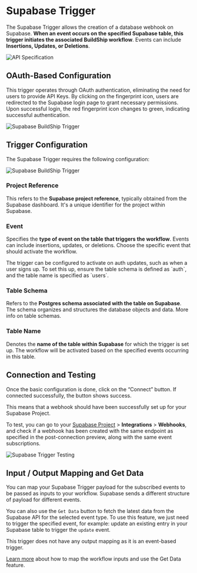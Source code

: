 



# Supabase Trigger

The Supabase Trigger allows the creation of a database webhook on Supabase. **When an event occurs on the specified
Supabase table, this trigger initiates the associated BuildShip workflow**. Events can include **Insertions, Updates, or
Deletions**.

<Image src={supaTrigger2} alt='API Specification' width={1200} />

## OAuth-Based Configuration

This trigger operates through OAuth authentication, eliminating the need for users to provide API Keys. By clicking on
the fingerprint icon, users are redirected to the Supabase login page to grant necessary permissions. Upon successful
login, the red fingerprint icon changes to green, indicating successful authentication.

<Image src={supaTrigger3} alt='Supabase BuildShip Trigger' width={1200} />

## Trigger Configuration

The Supabase Trigger requires the following configuration:

<Image src={supaTrigger4} alt='Supabase BuildShip Trigger' width={1200} />

### Project Reference

This refers to the **Supabase project reference**, typically obtained from the Supabase dashboard. It's a unique
identifier for the project within Supabase.

### Event

Specifies the **type of event on the table that triggers the workflow**. Events can include insertions, updates, or
deletions. Choose the specific event that should activate the workflow.

<Callout type='info'>
  The trigger can be configured to activate on auth updates, such as when a user signs up. To set this up, ensure the
  table schema is defined as `auth`, and the table name is specified as `users`.
</Callout>

### Table Schema

Refers to the **Postgres schema associated with the table on Supabase**. The schema organizes and structures the
database objects and data. More info on table schemas.

### Table Name

Denotes the **name of the table within Supabase** for which the trigger is set up. The workflow will be activated based
on the specified events occurring in this table.


## Connection and Testing

Once the basic configuration is done, click on the “Connect” button. If connected successfully, the button shows success.

This means that a webhook should have been successfully set up for your Supabase Project.

To test, you can go to your [Supabase Project](https://supabase.com/dashboard) > **Integrations** > **Webhooks**, and check if a webhook has been created with the same endpoint as specified in the post-connection preview, along with the same event subscriptions.

<Image src={supabaseTriggerTesting} alt='Supabase Trigger Testing' width={1200} />

## Input / Output Mapping and Get Data

You can map your Supabase Trigger payload for the subscribed events to be passed as inputs to your workflow. Supabase sends a different structure of payload for different events.

You can also use the `Get Data` button to fetch the latest data from the Supabase API for the selected event type. To use this feature, we just need to trigger the specified event, for example: update an existing entry in your Supabase table to trigger the `update` event.

This trigger does not have any output mapping as it is an event-based trigger.

[Learn more](/triggers#workflow-inputs-schema-set-up) about how to map the workflow inputs and use the Get Data feature.